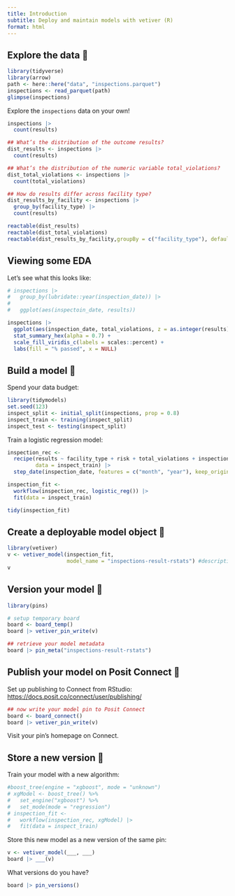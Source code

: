 ```yaml
---
title: Introduction
subtitle: Deploy and maintain models with vetiver (R)
format: html
---
```


## Explore the data 👀

```r
library(tidyverse)
library(arrow)
path <- here::here("data", "inspections.parquet")
inspections <- read_parquet(path)
glimpse(inspections)
```

Explore the `inspections` data on your own!

```r
inspections |> 
  count(results)
```

```r
## What’s the distribution of the outcome results?
dist_results <- inspections |>
  count(results)

## What’s the distribution of the numeric variable total_violations?
dist_total_violations <- inspections |>
  count(total_violations)

## How do results differ across facility type?
dist_results_by_facility <- inspections |>
  group_by(facility_type) |>
  count(results)

reactable(dist_results)
reactable(dist_total_violations)
reactable(dist_results_by_facility,groupBy = c("facility_type"), defaultExpanded = TRUE)


```

## Viewing some EDA
Let's see what this looks like:
```r
# inspections |>
#   group_by(lubridate::year(inspection_date)) |> 
#   
#   ggplot(aes(inspectoin_date, results))

inspections |>
  ggplot(aes(inspection_date, total_violations, z = as.integer(results) - 1)) +
  stat_summary_hex(alpha = 0.7) +
  scale_fill_viridis_c(labels = scales::percent) +
  labs(fill = "% passed", x = NULL)
```

## Build a model 🔧

Spend your data budget:

```r
library(tidymodels)
set.seed(123)
inspect_split <- initial_split(inspections, prop = 0.8)
inspect_train <- training(inspect_split)
inspect_test <- testing(inspect_split)
```

Train a logistic regression model:

```r
inspection_rec <- 
  recipe(results ~ facility_type + risk + total_violations + inspection_date, 
         data = inspect_train) |> 
  step_date(inspection_date, features = c("month", "year"), keep_original_cols = FALSE)

inspection_fit <-
  workflow(inspection_rec, logistic_reg()) |> 
  fit(data = inspect_train)

tidy(inspection_fit)
```

## Create a deployable model object 🏺

```r
library(vetiver)
v <- vetiver_model(inspection_fit,
                   model_name = "inspections-result-rstats") #description = "A glm classification model " 
v
```
## Version your model 📌

```r
library(pins)

# setup temporary board
board <- board_temp()
board |> vetiver_pin_write(v)
```

```r
## retrieve your model metadata
board |> pin_meta("inspections-result-rstats")
```

## Publish your model on Posit Connect 🚀

Set up publishing to Connect from RStudio: <https://docs.posit.co/connect/user/publishing/>

```r
## now write your model pin to Posit Connect
board <- board_connect()
board |> vetiver_pin_write(v)
```

Visit your pin's homepage on Connect.

## Store a new version 👯

Train your model with a new algorithm:

```r
#boost_tree(engine = "xgboost", mode = "unknown")
# xgModel <- boost_tree() %>%
#   set_engine("xgboost") %>%
#   set_mode(mode = "regression")
# inspection_fit <-
#   workflow(inspection_rec, xgModel) |> 
#   fit(data = inspect_train)
```

Store this new model as a new version of the same pin:

```r
v <- vetiver_model(___, ___)
board |> ___(v)
```

What versions do you have?

```r
board |> pin_versions()
```
